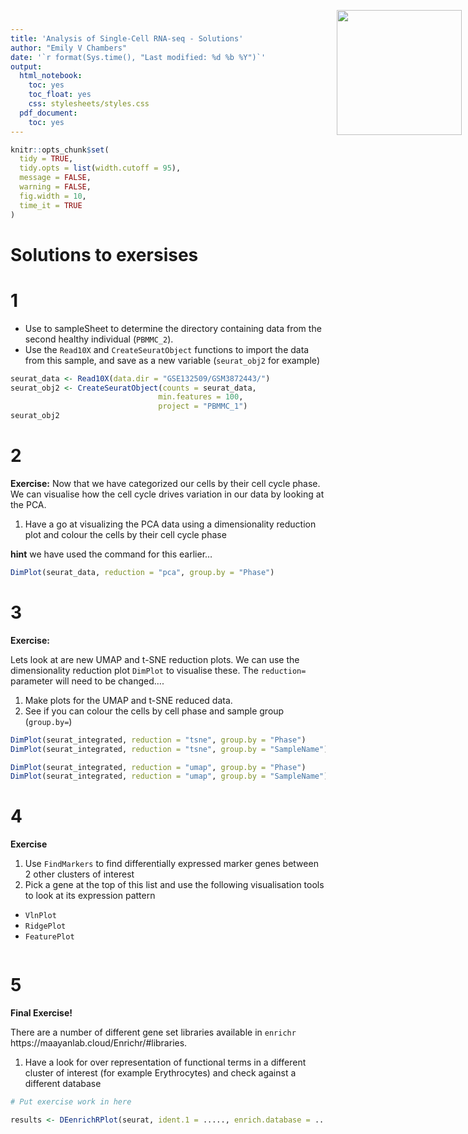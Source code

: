 ```yaml
---
title: 'Analysis of Single-Cell RNA-seq - Solutions'
author: "Emily V Chambers"
date: '`r format(Sys.time(), "Last modified: %d %b %Y")`'
output:
  html_notebook:
    toc: yes
    toc_float: yes
    css: stylesheets/styles.css
  pdf_document:
    toc: yes
---
```

<img src="images/logo-sm.png" style="position:absolute;top:40px;right:10px;" width="200" />

```r
knitr::opts_chunk$set(
  tidy = TRUE,
  tidy.opts = list(width.cutoff = 95),
  message = FALSE,
  warning = FALSE,
  fig.width = 10,
  time_it = TRUE
)

```

# Solutions to exersises

# 1

<div class="exercise">
- Use to sampleSheet to determine the directory containing data from the second healthy individual (`PBMMC_2`).
- Use the `Read10X` and `CreateSeuratObject` functions to import the data from this sample, and save as a new variable (`seurat_obj2` for example)
</div>

```r
seurat_data <- Read10X(data.dir = "GSE132509/GSM3872443/")
seurat_obj2 <- CreateSeuratObject(counts = seurat_data, 
                                 min.features = 100, 
                                 project = "PBMMC_1")
seurat_obj2

```

# 2

<div class="exercise">
**Exercise:** Now that we have categorized our cells by their cell cycle phase. We can visualise how the cell cycle drives variation in our data by looking at the PCA.

1. Have a go at visualizing the PCA data using a dimensionality reduction plot and colour the cells by their cell cycle phase

**hint** we have used the command for this earlier...
</div>

```r
DimPlot(seurat_data, reduction = "pca", group.by = "Phase")

```
# 3

<div class="exercise">
**Exercise:** 

Lets look at are new UMAP and t-SNE reduction plots. We can use the dimensionality reduction plot `DimPlot` to visualise these. The `reduction=` parameter will need to be changed....


1. Make plots for the UMAP and t-SNE reduced data.
2. See if you can colour the cells by cell phase and sample group (`group.by=`)


</div>

```r
DimPlot(seurat_integrated, reduction = "tsne", group.by = "Phase")
DimPlot(seurat_integrated, reduction = "tsne", group.by = "SampleName")

DimPlot(seurat_integrated, reduction = "umap", group.by = "Phase")
DimPlot(seurat_integrated, reduction = "umap", group.by = "SampleName")
```
# 4

<div class="exercise">

**Exercise**

1. Use `FindMarkers` to find differentially expressed marker genes between 2 other clusters of interest
2. Pick a gene at the top of this list and use the following visualisation tools to look at its expression pattern
 * `VlnPlot`
 * `RidgePlot`
 * `FeaturePlot`
 
</div>

```r

```

# 5

<div class="exercise">
**Final Exercise!**

There are a number of different gene set libraries available in `enrichr` https://maayanlab.cloud/Enrichr/#libraries.

1. Have a look for over representation of functional terms in a different cluster of interest (for example Erythrocytes) and check against a different database

</div>
```r

# Put exercise work in here

results <- DEenrichRPlot(seurat, ident.1 = ....., enrich.database = ......, max.genes = 1000, num.pathway = 10)


```

